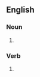 ==English==

===Noun===
{{head|en|noun form}}

# {{plural of|en|stalemate}}

===Verb===
{{head|en|verb form}}

# {{en-third-person singular of|stalemate}}